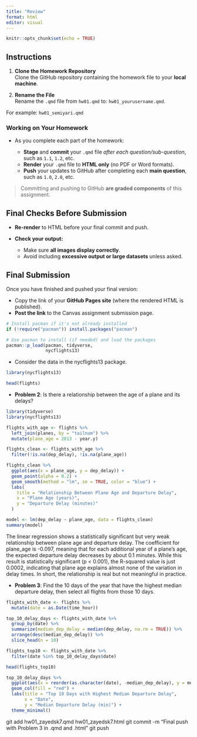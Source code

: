 ```yaml
---
title: "Review"
format: html
editor: visual
---
```


```r
knitr::opts_chunk$set(echo = TRUE)
```

## Instructions

1.  **Clone the Homework Repository**\
    Clone the GitHub repository containing the homework file to your **local machine**.

2.  **Rename the File**\
    Rename the `.qmd` file from `hw01.qmd` to: `hw01_yourusername.qmd`.\

For example: `hw01_semiyari.qmd`

### Working on Your Homework

-   As you complete each part of the homework:

    -   **Stage** and **commit** your `.qmd` file *after each question/sub-question*, such as `1.1`, `1.2`, etc.\
    -   **Render** your `.qmd` file to **HTML only** (no PDF or Word formats).\
    -   **Push** your updates to GitHub after completing each **main question**, such as `1.0`, `2.0`, etc.

> Committing and pushing to GitHub **are graded components** of this assignment.

## Final Checks Before Submission

-   **Re-render** to HTML before your final commit and push.\

-   **Check your output:**\

    -   Make sure **all images display correctly**.\
    -   Avoid including **excessive output or large datasets** unless asked.

## Final Submission

Once you have finished and pushed your final version:

-   Copy the link of your **GitHub Pages site** (where the rendered HTML is published).
-   **Post the link** to the Canvas assignment submission page.

```r
# Install pacman if it's not already installed
if (!require("pacman")) install.packages("pacman")

# Use pacman to install (if needed) and load the packages
pacman::p_load(pacman, tidyverse,
               nycflights13)
```

-   Consider the data in the nycflights13 package.

```r
library(nycflights13)

head(flights)
```

-   **Problem 2**: Is there a relationship between the age of a plane and its delays?

```r
library(tidyverse)
library(nycflights13)

flights_with_age <- flights %>%
  left_join(planes, by = "tailnum") %>%
  mutate(plane_age = 2013 - year.y)  

flights_clean <- flights_with_age %>%
  filter(!is.na(dep_delay), !is.na(plane_age))

flights_clean %>%
  ggplot(aes(x = plane_age, y = dep_delay)) +
  geom_point(alpha = 0.2) +
  geom_smooth(method = "lm", se = TRUE, color = "blue") +
  labs(
    title = "Relationship Between Plane Age and Departure Delay",
    x = "Plane Age (years)",
    y = "Departure Delay (minutes)"
  )

```

```r
model <- lm(dep_delay ~ plane_age, data = flights_clean)
summary(model)

```

The linear regression shows a statistically significant but very weak relationship between plane age and departure delay. The coefficient for plane_age is -0.097, meaning that for each additional year of a plane’s age, the expected departure delay decreases by about 0.1 minutes. While this result is statistically significant (p \< 0.001), the R-squared value is just 0.0002, indicating that plane age explains almost none of the variation in delay times. In short, the relationship is real but not meaningful in practice.

-   **Problem 3**: Find the 10 days of the year that have the highest median departure delay, then select all flights from those 10 days.

```r
flights_with_date <- flights %>%
  mutate(date = as.Date(time_hour))

top_10_delay_days <- flights_with_date %>%
  group_by(date) %>%
  summarize(median_dep_delay = median(dep_delay, na.rm = TRUE)) %>%
  arrange(desc(median_dep_delay)) %>%
  slice_head(n = 10)

flights_top10 <- flights_with_date %>%
  filter(date %in% top_10_delay_days$date)

head(flights_top10)

```

```r
top_10_delay_days %>%
  ggplot(aes(x = reorder(as.character(date), -median_dep_delay), y = median_dep_delay)) +
  geom_col(fill = "red") +
  labs(title = "Top 10 Days with Highest Median Departure Delay",
       x = "Date",
       y = "Median Departure Delay (min)") +
  theme_minimal()

```
git add hw01_zayedsk7.qmd hw01_zayedsk7.html
git commit -m "Final push with Problem 3 in .qmd and .html"
git push
